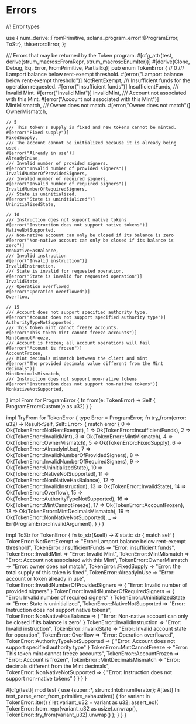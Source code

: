 
# Errors

<ArticleSection name="Reading Data" id="reading-data" level="h2" />
//! Error types

use {
    num_derive::FromPrimitive,
    solana_program_error::{ProgramError, ToStr},
    thiserror::Error,
};

/// Errors that may be returned by the Token program.
#[cfg_attr(test, derive(strum_macros::FromRepr, strum_macros::EnumIter))]
#[derive(Clone, Debug, Eq, Error, FromPrimitive, PartialEq)]
pub enum TokenError {
    // 0
    /// Lamport balance below rent-exempt threshold.
    #[error("Lamport balance below rent-exempt threshold")]
    NotRentExempt,
    /// Insufficient funds for the operation requested.
    #[error("Insufficient funds")]
    InsufficientFunds,
    /// Invalid Mint.
    #[error("Invalid Mint")]
    InvalidMint,
    /// Account not associated with this Mint.
    #[error("Account not associated with this Mint")]
    MintMismatch,
    /// Owner does not match.
    #[error("Owner does not match")]
    OwnerMismatch,

    // 5
    /// This token's supply is fixed and new tokens cannot be minted.
    #[error("Fixed supply")]
    FixedSupply,
    /// The account cannot be initialized because it is already being used.
    #[error("Already in use")]
    AlreadyInUse,
    /// Invalid number of provided signers.
    #[error("Invalid number of provided signers")]
    InvalidNumberOfProvidedSigners,
    /// Invalid number of required signers.
    #[error("Invalid number of required signers")]
    InvalidNumberOfRequiredSigners,
    /// State is uninitialized.
    #[error("State is uninitialized")]
    UninitializedState,

    // 10
    /// Instruction does not support native tokens
    #[error("Instruction does not support native tokens")]
    NativeNotSupported,
    /// Non-native account can only be closed if its balance is zero
    #[error("Non-native account can only be closed if its balance is zero")]
    NonNativeHasBalance,
    /// Invalid instruction
    #[error("Invalid instruction")]
    InvalidInstruction,
    /// State is invalid for requested operation.
    #[error("State is invalid for requested operation")]
    InvalidState,
    /// Operation overflowed
    #[error("Operation overflowed")]
    Overflow,

    // 15
    /// Account does not support specified authority type.
    #[error("Account does not support specified authority type")]
    AuthorityTypeNotSupported,
    /// This token mint cannot freeze accounts.
    #[error("This token mint cannot freeze accounts")]
    MintCannotFreeze,
    /// Account is frozen; all account operations will fail
    #[error("Account is frozen")]
    AccountFrozen,
    /// Mint decimals mismatch between the client and mint
    #[error("The provided decimals value different from the Mint decimals")]
    MintDecimalsMismatch,
    /// Instruction does not support non-native tokens
    #[error("Instruction does not support non-native tokens")]
    NonNativeNotSupported,
}
impl From<TokenError> for ProgramError {
    fn from(e: TokenError) -> Self {
        ProgramError::Custom(e as u32)
    }
}

impl TryFrom<u32> for TokenError {
    type Error = ProgramError;
    fn try_from(error: u32) -> Result<Self, Self::Error> {
        match error {
            0 => Ok(TokenError::NotRentExempt),
            1 => Ok(TokenError::InsufficientFunds),
            2 => Ok(TokenError::InvalidMint),
            3 => Ok(TokenError::MintMismatch),
            4 => Ok(TokenError::OwnerMismatch),
            5 => Ok(TokenError::FixedSupply),
            6 => Ok(TokenError::AlreadyInUse),
            7 => Ok(TokenError::InvalidNumberOfProvidedSigners),
            8 => Ok(TokenError::InvalidNumberOfRequiredSigners),
            9 => Ok(TokenError::UninitializedState),
            10 => Ok(TokenError::NativeNotSupported),
            11 => Ok(TokenError::NonNativeHasBalance),
            12 => Ok(TokenError::InvalidInstruction),
            13 => Ok(TokenError::InvalidState),
            14 => Ok(TokenError::Overflow),
            15 => Ok(TokenError::AuthorityTypeNotSupported),
            16 => Ok(TokenError::MintCannotFreeze),
            17 => Ok(TokenError::AccountFrozen),
            18 => Ok(TokenError::MintDecimalsMismatch),
            19 => Ok(TokenError::NonNativeNotSupported),
            _ => Err(ProgramError::InvalidArgument),
        }
    }
}

impl ToStr for TokenError {
    fn to_str<E>(&self) -> &'static str {
        match self {
            TokenError::NotRentExempt => "Error: Lamport balance below rent-exempt threshold",
            TokenError::InsufficientFunds => "Error: insufficient funds",
            TokenError::InvalidMint => "Error: Invalid Mint",
            TokenError::MintMismatch => "Error: Account not associated with this Mint",
            TokenError::OwnerMismatch => "Error: owner does not match",
            TokenError::FixedSupply => "Error: the total supply of this token is fixed",
            TokenError::AlreadyInUse => "Error: account or token already in use",
            TokenError::InvalidNumberOfProvidedSigners => {
                "Error: Invalid number of provided signers"
            }
            TokenError::InvalidNumberOfRequiredSigners => {
                "Error: Invalid number of required signers"
            }
            TokenError::UninitializedState => "Error: State is uninitialized",
            TokenError::NativeNotSupported => "Error: Instruction does not support native tokens",
            TokenError::NonNativeHasBalance => {
                "Error: Non-native account can only be closed if its balance is zero"
            }
            TokenError::InvalidInstruction => "Error: Invalid instruction",
            TokenError::InvalidState => "Error: Invalid account state for operation",
            TokenError::Overflow => "Error: Operation overflowed",
            TokenError::AuthorityTypeNotSupported => {
                "Error: Account does not support specified authority type"
            }
            TokenError::MintCannotFreeze => "Error: This token mint cannot freeze accounts",
            TokenError::AccountFrozen => "Error: Account is frozen",
            TokenError::MintDecimalsMismatch => "Error: decimals different from the Mint decimals",
            TokenError::NonNativeNotSupported => {
                "Error: Instruction does not support non-native tokens"
            }
        }
    }
}

#[cfg(test)]
mod test {
    use {super::*, strum::IntoEnumIterator};
    #[test]
    fn test_parse_error_from_primitive_exhaustive() {
        for variant in TokenError::iter() {
            let variant_u32 = variant as u32;
            assert_eq!(
                TokenError::from_repr(variant_u32 as usize).unwrap(),
                TokenError::try_from(variant_u32).unwrap()
            );
        }
    }
}